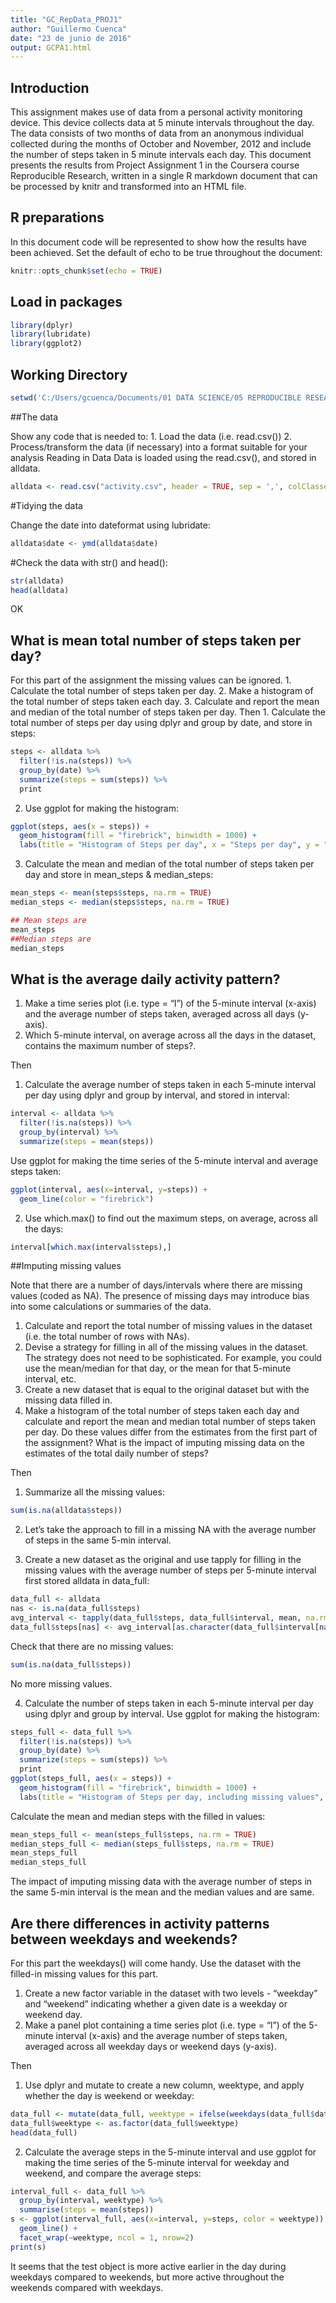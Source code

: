 ```yaml
---
title: "GC_RepData_PROJ1"
author: "Guillermo Cuenca"
date: "23 de junio de 2016"
output: GCPA1.html
---
```


## Introduction
This assignment makes use of data from a personal activity monitoring device. This device collects data at 5 minute intervals throughout the day. The data consists of two months of data from an anonymous individual collected during the months of October and November, 2012 and include the number of steps taken in 5 minute intervals each day.
This document presents the results from Project Assignment 1 in the Coursera course Reproducible Research, written in a single R markdown document that can be processed by knitr and transformed into an HTML file.

## R preparations
In this document code will be represented to show how the results have been achieved. Set the default of echo to be true throughout the document:

```r
knitr::opts_chunk$set(echo = TRUE)
```

## Load in packages

```r
library(dplyr)
library(lubridate)
library(ggplot2)
```

## Working Directory

```r
setwd('C:/Users/gcuenca/Documents/01 DATA SCIENCE/05 REPRODUCIBLE RESEARCH/WEEK 2/PROJECT WEEK 2')
```

##The data

Show any code that is needed to:
1. Load the data (i.e. read.csv())
2. Process/transform the data (if necessary) into a format suitable for your analysis
Reading in Data
Data is loaded using the read.csv(), and stored in alldata.

```r
alldata <- read.csv("activity.csv", header = TRUE, sep = ',', colClasses = c("numeric", "character",   "integer"))
```

#Tidying the data

Change the date into dateformat using lubridate:
```r
alldata$date <- ymd(alldata$date)
```

#Check the data with str() and head():

```r
str(alldata)
head(alldata)
```

OK

## What is mean total number of steps taken per day?

For this part of the assignment the missing values can be ignored.
1. Calculate the total number of steps taken per day.
2. Make a histogram of the total number of steps taken each day.
3. Calculate and report the mean and median of the total number of steps taken per day.
Then
1. Calculate the total number of steps per day using dplyr and group by date, and store in steps:

```r
steps <- alldata %>%
  filter(!is.na(steps)) %>%
  group_by(date) %>%
  summarize(steps = sum(steps)) %>%
  print
```

2. Use ggplot for making the histogram:

```r
ggplot(steps, aes(x = steps)) +
  geom_histogram(fill = "firebrick", binwidth = 1000) +
  labs(title = "Histogram of Steps per day", x = "Steps per day", y = "Frequency")
```

3. Calculate the mean and median of the total number of steps taken per day and store in mean_steps & median_steps:

```r
mean_steps <- mean(steps$steps, na.rm = TRUE)
median_steps <- median(steps$steps, na.rm = TRUE)

## Mean steps are
mean_steps
##Median steps are
median_steps
```

## What is the average daily activity pattern?

1. Make a time series plot (i.e. type = "l") of the 5-minute interval (x-axis) and the average number of steps taken, averaged across all days (y-axis).
2. Which 5-minute interval, on average across all the days in the dataset, contains the maximum number of steps?.

Then

1. Calculate the average number of steps taken in each 5-minute interval per day using dplyr and group by interval, and stored in interval:

```r
interval <- alldata %>%
  filter(!is.na(steps)) %>%
  group_by(interval) %>%
  summarize(steps = mean(steps))
```


Use ggplot for making the time series of the 5-minute interval and average steps taken:

```r
ggplot(interval, aes(x=interval, y=steps)) +
  geom_line(color = "firebrick")
```

2. Use which.max() to find out the maximum steps, on average, across all the days:

```r
interval[which.max(interval$steps),]
```

##Imputing missing values

Note that there are a number of days/intervals where there are missing values (coded as NA). The presence of missing days may introduce bias into some calculations or summaries of the data.

1. Calculate and report the total number of missing values in the dataset (i.e. the total number of rows with NAs).
2. Devise a strategy for filling in all of the missing values in the dataset. The strategy does not need to be sophisticated. For example, you could use the mean/median for that day, or the mean for that 5-minute interval, etc.
3. Create a new dataset that is equal to the original dataset but with the missing data filled in.
4. Make a histogram of the total number of steps taken each day and calculate and report the mean and median total number of steps taken per day. Do these values differ from the estimates from the first part of the assignment? What is the impact of imputing missing data on the estimates of the total daily number of steps?

Then

1. Summarize all the missing values:

```r
sum(is.na(alldata$steps))
```

2. Let’s take the approach to fill in a missing NA with the average number of steps in the same 5-min interval.

3. Create a new dataset as the original and use tapply for filling in the missing values with the average number of steps per 5-minute interval first stored alldata in data_full:

```r
data_full <- alldata
nas <- is.na(data_full$steps)
avg_interval <- tapply(data_full$steps, data_full$interval, mean, na.rm=TRUE, simplify=TRUE)
data_full$steps[nas] <- avg_interval[as.character(data_full$interval[nas])]
```

Check that there are no missing values:

```r
sum(is.na(data_full$steps))
```
No more missing values.

4. Calculate the number of steps taken in each 5-minute interval per day using dplyr and group by interval. Use ggplot for making the histogram:

```r
steps_full <- data_full %>%
  filter(!is.na(steps)) %>%
  group_by(date) %>%
  summarize(steps = sum(steps)) %>%
  print
ggplot(steps_full, aes(x = steps)) +
  geom_histogram(fill = "firebrick", binwidth = 1000) +
  labs(title = "Histogram of Steps per day, including missing values", x = "Steps per day", y = "Frequency")
```
Calculate the mean and median steps with the filled in values:

```r
mean_steps_full <- mean(steps_full$steps, na.rm = TRUE)
median_steps_full <- median(steps_full$steps, na.rm = TRUE)
mean_steps_full
median_steps_full
```

The impact of imputing missing data with the average number of steps in the same 5-min interval is the mean and the median values and are same.

## Are there differences in activity patterns between weekdays and weekends?

For this part the weekdays() will come handy. Use the dataset with the filled-in missing values for this part.

1. Create a new factor variable in the dataset with two levels - “weekday” and “weekend” indicating whether a given date is a weekday or weekend day.
2. Make a panel plot containing a time series plot (i.e. type = "l") of the 5-minute interval (x-axis) and the average number of steps taken, averaged across all weekday days or weekend days (y-axis).

Then 

1. Use dplyr and mutate to create a new column, weektype, and apply whether the day is weekend or weekday:

```r
data_full <- mutate(data_full, weektype = ifelse(weekdays(data_full$date) == "Saturday" | weekdays(data_full$date) == "Sunday", "weekend", "weekday"))
data_full$weektype <- as.factor(data_full$weektype)
head(data_full)
```

2. Calculate the average steps in the 5-minute interval and use ggplot for making the time series of the 5-minute interval for weekday and weekend, and compare the average steps:

```r
interval_full <- data_full %>%
  group_by(interval, weektype) %>%
  summarise(steps = mean(steps))
s <- ggplot(interval_full, aes(x=interval, y=steps, color = weektype)) +
  geom_line() +
  facet_wrap(~weektype, ncol = 1, nrow=2)
print(s)
```

It seems that the test object is more active earlier in the day during weekdays compared to weekends, but more active throughout the weekends compared with weekdays.


